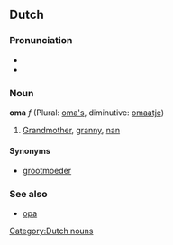 ==Dutch==
===Pronunciation===
*{{IPA|/ˈoːma/}}
*{{SAMPA|/"o:ma/}}

===Noun===
'''oma''' ''f'' (Plural: [[oma's]], diminutive: [[omaatje]])

# [[grandmother|Grandmother]], [[granny]], [[nan]]

====Synonyms====
*[[grootmoeder]]

===See also===
*[[opa]]

[[Category:Dutch nouns]]